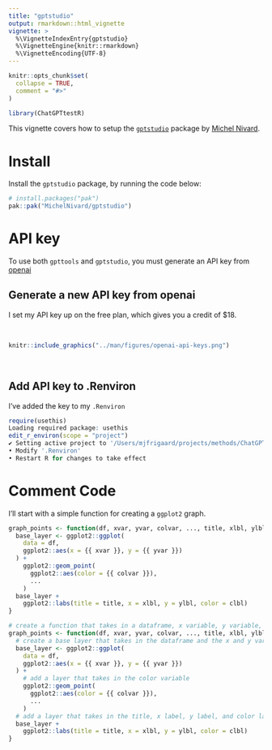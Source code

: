 ```yaml
---
title: "gptstudio"
output: rmarkdown::html_vignette
vignette: >
  %\VignetteIndexEntry{gptstudio}
  %\VignetteEngine{knitr::rmarkdown}
  %\VignetteEncoding{UTF-8}
---
```


```r
knitr::opts_chunk$set(
  collapse = TRUE,
  comment = "#>"
)
```

```r
library(ChatGPTtestR)
```


This vignette covers how to setup the [`gptstudio`](https://michelnivard.github.io/gptstudio/) package by [Michel Nivard](https://github.com/MichelNivard).

# Install

Install the `gptstudio` package, by running the code below: 

```r
# install.packages("pak")
pak::pak("MichelNivard/gptstudio")
```


# API key

To use both `gpttools` and `gptstudio`, you must generate an API key from [openai](https://platform.openai.com/account/api-keys)

## Generate a new API key from openai

<!-- 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 -->

<!-- Sys.setenv(OPENAI_API_KEY = "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") -->

I set my API key up on the free plan, which gives you a credit of $18. 

<br>

```r
knitr::include_graphics("../man/figures/openai-api-keys.png")
```

<br>

## Add API key to .Renviron

I've added the key to my `.Renviron`

```r
require(usethis)
Loading required package: usethis
edit_r_environ(scope = "project")
✔ Setting active project to '/Users/mjfrigaard/projects/methods/ChatGPTtestR'
• Modify '.Renviron'
• Restart R for changes to take effect
```

# Comment Code

I'll start with a simple function for creating a `ggplot2` graph.

```r
graph_points <- function(df, xvar, yvar, colvar, ..., title, xlbl, ylbl, clbl) {
  base_layer <- ggplot2::ggplot(
    data = df,
    ggplot2::aes(x = {{ xvar }}, y = {{ yvar }})
  ) +
    ggplot2::geom_point(
      ggplot2::aes(color = {{ colvar }}),
      ...
    ) 
  base_layer + 
    ggplot2::labs(title = title, x = xlbl, y = ylbl, color = clbl)
}
```


```r
# create a function that takes in a dataframe, x variable, y variable, color variable, title, x label, y label, and color label
graph_points <- function(df, xvar, yvar, colvar, ..., title, xlbl, ylbl, clbl) {
  # create a base layer that takes in the dataframe and the x and y variables
  base_layer <- ggplot2::ggplot(
    data = df,
    ggplot2::aes(x = {{ xvar }}, y = {{ yvar }})
  ) +
    # add a layer that takes in the color variable
    ggplot2::geom_point(
      ggplot2::aes(color = {{ colvar }}),
      ...
    ) 
  # add a layer that takes in the title, x label, y label, and color label
  base_layer + 
    ggplot2::labs(title = title, x = xlbl, y = ylbl, color = clbl)
}

```

